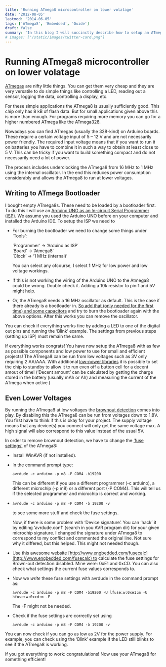 ```yaml
---
title: 'Running ATmega8 microcontroller on lower volatage'
date: '2012-08-05'
lastmod: '2014-06-05'
tags: ['ATmega8', 'Embedded', 'Guide']
draft: false
summary: 'In this blog I will succinctly describe how to setup an ATmega8 at low power with the Arduino IDE. Also, I will describe the process of running the ATmega8 with only 2 AAA batteries or even a button cell.'
# images: ["/static/images/twitter-card.png"]
---
```



Running ATmega8 microcontroller on lower volatage
================================================

[ATmegas](https://www.microchip.com/en-us/product/atmega8) are nifty little things. You can get them very cheap and they are very versatile to do simple things like controlling a LED, reading out a sensor, logging the data, controlling a display, etc.

For these simple applications the ATmega8 is usually sufficiently good. This chip only has 8 kB of flash data. But for small applications given above this is more than enough. For programs requiring more memory you can go for a higher numbered ATmega like the ATmega328.

Nowadays you can find ATmegas (usually the 328-kind) on Arduino boards. These require a certain voltage input of 5 – 12 V and are not necessarily power friendly. The required input voltage means that if you want to run it on batteries you have to combine it in such a way to obtain at least close to 5 V. This can be tricky if you want to build something compact and do not necessarily need a lot of power.

The process includes underclocking the ATmega8 from 16 MHz to 1 MHz using the internal oscillator. In the end this reduces power consumption considerably and allows the ATmega8 to run at lower voltages.

Writing to ATmega Bootloader
----------------------

I bought empty ATmega8s. These need to be loaded by a bootloader first. To do this I will use an [Arduino UNO as an In-circuit Serial Programmer (ISP)](https://www.arduino.cc/en/Tutorial/ArduinoISP). We assume you used the Arduino UNO before on your computer and installed the Arduino IDE. To setup the ISP we need to

* For burning the bootloader we need to change some things under ‘Tools’:  

    ‘Programmer’ -> ‘Arduino as ISP’  
    ‘Board’ -> ‘Atmega8’  
    ‘Clock’ -> ‘1 MHz (internal)’

    You can select any ofcourse, I select 1 MHz for low power and low voltage workings.

* If this is not working the wiring of the Arduino UNO to the Atmega8 could be wrong. Double check it. Adding a 10k resistor to pin 1 and 5V might help.
    
* Or, the ATmega8 needs a 16 MHz oscillator as default. This is the case if there already is a bootloader in. [So add that (only needed for the first time) and some capacitors](https://www.arduino.cc/en/Tutorial/ArduinoToBreadboard) and try to burn the bootloader again with the above options. After this works you can remove the oscillator.
    
You can check if everything works fine by adding a LED to one of the digital out pins and running the ‘Blink’ example. The settings from previous steps (setting up ISP) must remain the same.

If everything works congrats! You have now setup the ATmega8 with as few as possible components and low power to use for small and efficient projects! The ATmega8 can be run from low voltages such as 3V only requiring 2 AA/AAA. With additional [low-power libraries](https://learn.sparkfun.com/tutorials/reducing-arduino-power-consumption) it is possible to set the chip to standby to allow it to run even off a button cell for a decent amout of time! (‘Decent amount’ can be calculated by getting the charge stored in the battery (usually mAh or Ah) and measuring the current of the ATmega when active.)

Even Lower Voltages
----------------------------

By running the ATmega8 at low voltages the [brownout detection](https://en.wikipedia.org/wiki/Brownout_(electricity)) comes into play. By disabling this the ATmega8 can be run from voltages down to 1.8V. You first have to think if this is okay for your project. The supply voltage means that any device(s) you connect will only get the same voltage max. A high signal will also correspond to this value instead of the usual 5V.

In order to remove brownout detection, we have to change the [‘fuse settings’](http://www.ladyada.net/learn/avr/fuses.html) of the ATmega8:


* Install WinAVR (if not installed).
* In the command prompt type:    
    
    `avrdude -c arduino -p m8 -P COM4 -b19200`

    This can be different if you use a different programmer (-c arduino), a different microchip (-p m8) or a different port (-P COM4). This will tell us if the selected programmer and microchip is correct and working.
    
* `avrdude -c arduino -p m8 -P COM4 -b 19200 -v`
    
    to see some more stuff and check the fuse settings.
    
    Now, if there is some problem with ‘Device signature’. You can ‘hack’ it by editing ‘avrdude.conf’ (search in you AVR program dir) for your given microchip signature. I changed the signature under ATmega8 to correspond to my conflict and commented the original line. Not sure why it differed, but this helped. This might not needed though.
    
* Use this awesome website [http://www.engbedded.com/fusecalc](http://www.engbedded.com/fusecalc) to calculate the fuse settings for Brown-out detection disabled. Mine were: 0xE1 and 0xCD. You can also check what settings the current fuse values corresponds to. 

* Now we _write_ these fuse settings with avrdude in the command prompt as:
    
    `avrdude -c arduino -p m8 -P COM4 -b19200 -U lfuse:w:0xe1:m -U hfuse:w:0xcd:m -F`
    
    The -F might not be needed.
    
* Check if the fuse settings are correctly set using
    
    `avrdude -c arduino -p m8 -P COM4 -b 19200 -v`
    

You can now check if you can go as low as 2V for the power supply. For example, you can check using the ‘Blink’ example if the LED still blinks to see if the ATmega8 is working.

If you got everything to work: congratulations! Now use your ATmega8 for something efficient!
